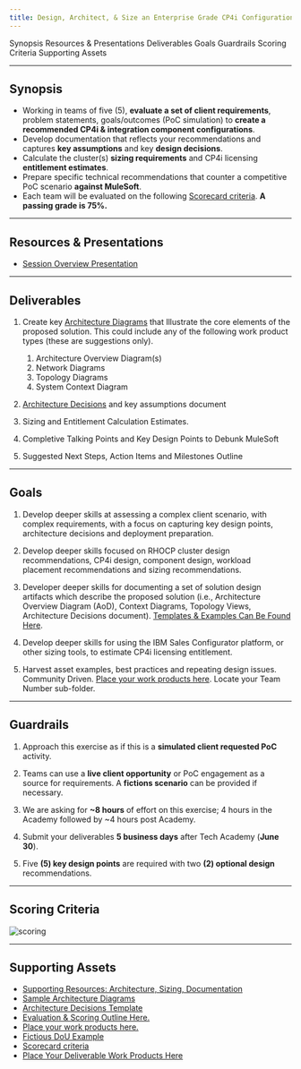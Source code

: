 ```yaml
---
title: Design, Architect, & Size an Enterprise Grade CP4i Configuration
---
```


<AnchorLinks>
  <AnchorLink>Synopsis</AnchorLink>
  <AnchorLink>Resources & Presentations</AnchorLink>
  <AnchorLink>Deliverables</AnchorLink>
  <AnchorLink>Goals</AnchorLink>
  <AnchorLink>Guardrails</AnchorLink>
  <AnchorLink>Scoring Criteria</AnchorLink>
  <AnchorLink>Supporting Assets</AnchorLink>
</AnchorLinks>

***

## Synopsis

  - Working in teams of five (5), **evaluate a set of client requirements**, problem statements, goals/outcomes (PoC simulation) to **create a recommended CP4i & integration component configurations**.
  - Develop documentation that reflects your recommendations and captures **key assumptions** and key **design decisions**.
  - Calculate the cluster(s) **sizing requirements** and CP4i licensing **entitlement estimates**.
  - Prepare specific technical recommendations that counter a competitive PoC scenario **against MuleSoft**.
  - Each team will be evaluated on the following <a href="https://ibm.ent.box.com/file/969024649659" target="_blank">Scorecard criteria</a>. **A passing grade is 75%.**

***

## Resources & Presentations

  - <a href="https://ibm.box.com/s/uken0xfa1i7n1i7cutroc1efp4k7x642" target="_blank">Session Overview Presentation</a>

***

## Deliverables

  1. Create key <a href="https://ibm.box.com/s/kjgq175mvpr36bigr1u3u0g1558mrr43">Architecture Diagrams</a> that Illustrate the core elements of the proposed solution. This could include any of the following work product types (these are suggestions only).
     1. Architecture Overview Diagram(s)
     2. Network Diagrams
     3. Topology Diagrams
     4. System Context Diagram

  2. <a href="https://ibm.box.com/s/5kz0q0e33hfrlr5s9rgxlne6ixnbgd1u">Architecture Decisions</a> and key assumptions document

  3. Sizing and Entitlement Calculation Estimates.

  4. Completive Talking Points and Key Design Points to Debunk MuleSoft

  5. Suggested Next Steps, Action Items and Milestones Outline

***

## Goals

  1. Develop deeper skills at assessing a complex client scenario, with complex requirements, with a focus on capturing key design points, architecture decisions and deployment preparation.  

  2. Develop deeper skills focused on RHOCP cluster design recommendations, CP4i design, component design, workload placement recommendations and sizing recommendations.

  3. Developer deeper skills for documenting a set of solution design artifacts which describe the proposed solution (i.e., Architecture Overview Diagram (AoD), Context Diagrams, Topology Views, Architecture Decisions document).  <a href="https://ibm.ent.box.com/folder/164383017863?s=kjgq175mvpr36bigr1u3u0g1558mrr43">Templates & Examples Can Be Found Here</a>.

  4. Develop deeper skills for using the IBM Sales Configurator platform, or other sizing tools, to estimate CP4i licensing entitlement.

  5. Harvest asset examples, best practices and repeating design issues. Community Driven. <a href="https://ibm.box.com/s/1ysnbuk60rb5lbn1dnsfp522c3ll2xpe">Place your work products here</a>.  Locate your Team Number sub-folder.

***

## Guardrails

  1. Approach this exercise as if this is a **simulated client requested PoC** activity.

  2. Teams can use a **live client opportunity** or PoC engagement as a source for requirements. A **fictions scenario** can be provided if necessary.

  3. We are asking for **~8 hours** of effort on this exercise; 4 hours in the Academy followed by ~4 hours  post Academy.

  4. Submit your deliverables **5 business days** after Tech Academy (**June 30**).

  5. Five **(5) key design points** are required with two **(2) optional design** recommendations.

***

## Scoring Criteria

  ![scoring](images/scoring-criteria.jpg)

***

## Supporting Assets

  - <a href="https://ibm.box.com/s/db3lyzo87d1hnxs30n97wblsotniyvfj" target="_blank">Supporting Resources:  Architecture, Sizing, Documentation</a>
  - <a href="https://ibm.box.com/s/kjgq175mvpr36bigr1u3u0g1558mrr43" target="_blank">Sample Architecture Diagrams</a>
  - <a href="https://ibm.box.com/s/5kz0q0e33hfrlr5s9rgxlne6ixnbgd1u" target="_blank">Architecture Decisions Template</a>
  - <a href="https://ibm.box.com/s/dynuohz6d0kjtc6nrrwq69pqx5bru8bz" target="_blank">Evaluation & Scoring Outline Here.</a>
  - <a href="https://ibm.box.com/s/1ysnbuk60rb5lbn1dnsfp522c3ll2xpe" target="_blank">Place your work products here.</a>
  - <a href="https://ibm.box.com/s/ccyfzdr0oxgibrebdz5izd9be5gu81sa" target="_blank">Fictious DoU Example</a>
  - <a href="https://ibm.box.com/s/dynuohz6d0kjtc6nrrwq69pqx5bru8bz" target="_blank">Scorecard criteria</a>
  - <a href="https://ibm.box.com/s/h8le0ntg7pxbe9dwpaoig28a26ejbd7i" target="_blank">Place Your Deliverable Work Products Here</a>
